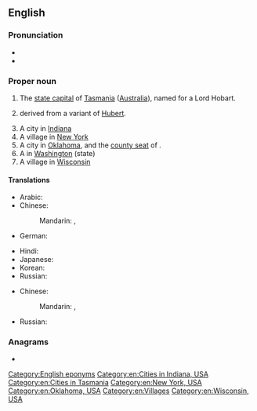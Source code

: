 ==English==
{{wikipedia}}

===Pronunciation===
* {{IPA|en|/ˈhəʊbɑːt/}}
* {{audio|en|En-au-Hobart.oga|Audio (AUS)}}

===Proper noun===
{{en-proper noun}}

# The [[state capital]] of [[Tasmania]] ([[Australia]]), named for a Lord Hobart.
# {{surname|en|[[patronymic]] English|from=given names|dot=}} derived from a variant of [[Hubert]].
# A city in [[Indiana]]
# A village in [[New York]]
# A city in [[Oklahoma]], and the [[county seat]] of {{l|en|Kiowa County}}.
# A {{w|census-designated place}} in [[Washington]] (state)
# A village in [[Wisconsin]]

====Translations====
{{trans-top|capital of Tasmania}}
* Arabic: {{t|ar|هُوبَارْت|m|tr=hubart}}
* Chinese:
*: Mandarin: {{t|cmn|霍巴特|tr=Huòbātè|sc=Hani}}, {{t+|cmn|荷巴特|tr=Hébātè|sc=Hani}}
* German: {{t|de|Hobart}}
{{trans-mid}}
* Hindi: {{t|hi|होबार्ट|tr=hōbārṭ}}
* Japanese: {{t|ja|ホバート|tr=Hobāto}}
* Korean: {{t|ko|호바트|tr=Hobateu}}
* Russian: {{t+|ru|Хо́барт|m}}
{{trans-bottom}}

{{trans-top|surname}}
* Chinese:
*: Mandarin: {{t|cmn|霍巴特|tr=Huòbātè|sc=Hani}}, {{t+|cmn|荷巴特|tr=Hébātè|sc=Hani}}
{{trans-mid}}
* Russian: {{t-needed|ru}}
{{trans-bottom}}

===Anagrams===
* {{anagrams|en|a=abhort|athrob|brotha|hotbar}}

[[Category:English eponyms]]
[[Category:en:Cities in Indiana, USA]]
[[Category:en:Cities in Tasmania]]
[[Category:en:New York, USA]]
[[Category:en:Oklahoma, USA]]
[[Category:en:Villages]]
[[Category:en:Wisconsin, USA]]